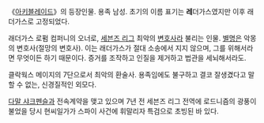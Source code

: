 《[[아키블레이드]]》의 등장인물. 용족 남성. 초기의 이름 표기는 '''레'''더가스였지만 이후 래더가스로 고정되었다.

래더가스 로펌 컴퍼니의 오너로, [[세븐즈 리그]] 최악의 [[변호사]]라 불리는 인물. [[별명]]은 악몽의 변호사(절망의 변호사). 이는 래더가스가 절대 소송에서 지지 않으며, 그를 위해서라면 무엇이든 하기 때문이다. 증거를 조작하고 인질을 제거하고 법관을 세뇌해서라도.

클락웍스 메이지의 7단으로서 최악의 환술사.
용족임에도 불구하고 결코 잘생겼다고 말할 수 없는, 신경질적인 외모다.

[[다말 샤크펜슬]]과 전속계약을 맺고 있으며 7년 전 세븐즈 리그 전역에 로드니즘의 광풍이 불었을 당시 현씨일가가 스파이 사건에 휘말리자 특검으로 초빙된 바 있다.

